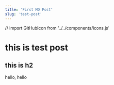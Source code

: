 ```yaml
---
title: 'First MD Post'
slug: 'test-post'
---
```


// import GitHubIcon from '../../components/icons.js'




# this is test post

## this is h2

<div style={{
  height: '100px',
  width: '100px',
  backgroundColor: 'tomato'
}}></div>

<TestComponent />

hello, hello